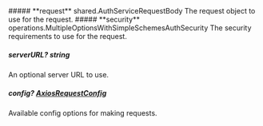 
<Collapsible>
    ##### **request** shared.AuthServiceRequestBody
    The request object to use for the request.
    <Collapsible.Break/>
    <AuthServiceRequestBody/>
</Collapsible>

<Collapsible>
    ##### **security** operations.MultipleOptionsWithSimpleSchemesAuthSecurity
    The security requirements to use for the request.
    <Collapsible.Break/>
    <MultipleOptionsWithSimpleSchemesAuthSecurity/>
</Collapsible>

##### **serverURL?** string
An optional server URL to use.

##### **config?** [AxiosRequestConfig](https://axios-http.com/docs/req_config)
Available config options for making requests.

